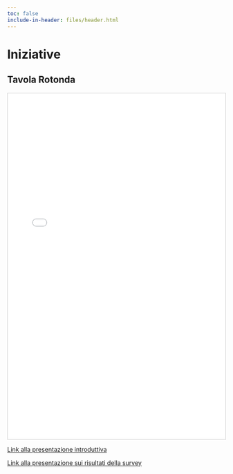 ```yaml
---
toc: false
include-in-header: files/header.html
---
```


# Iniziative

## Tavola Rotonda

<iframe src="files/locandina-tr.pdf" width="100%" height="800px" style="border:1px solid #ccc;">
</iframe>

[Link alla presentazione introduttiva](https://caligiu.github.io/TavolaRotonda_MRB/slides_MRB/Index.html)

[Link alla presentazione sui risultati della survey](https://methodological-review-board.github.io/survey/data_analysis.html)
